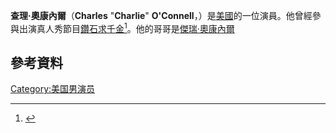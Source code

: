 {{Infobox person
| image         = Charlieoconnell myrtle 2009.png
| caption       = O'Connell in Myrtle Beach in 2009
| birth_date     = {{Birth date and age|1975|4|21}}
| birth_place    = [[美國|美國]][[紐約州|紐約州]][[紐約市|紐約市]]
| birth_name     = Charles O'Connell
| homepage      = 
| spouse         = {{marriage|Anna Sophia Berglund|2018}}
| relatives      = [[傑瑞·奧康內爾|傑瑞·奧康內爾]] (兄)
}}
'''查理·奧康內爾'''（'''Charles''' "'''Charlie'''" '''O'Connell'''，{{bd|1975年|4月21日}}）是[[美國|美國]]的一位演員。他曾經參與出演真人秀節目[[鑽石求千金|鑽石求千金]]<ref>{{Cite web |url=http://www.filmreference.com/film/91/Jerry-O-Connell.html |title=Jerry O'Connell Biography (1974-)<!-- Bot generated title --> |access-date=2016-03-25 |archive-date=2016-03-03 |archive-url=https://web.archive.org/web/20160303181054/http://www.filmreference.com/film/91/Jerry-O-Connell.html |dead-url=no }}</ref>。他的哥哥是[[傑瑞·奧康內爾|傑瑞·奧康內爾]]
==參考資料==
{{Reflist}}
[[Category:美国男演员|Category:美国男演员]]